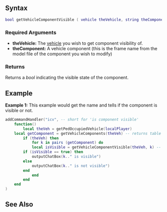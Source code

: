 
{{Client function}}

{{New feature/item|4.0140|1.3.1|4715|
This function get component visibility for [[/vehicle.md|vehicle]].
}}

==Syntax== 
<syntaxhighlight lang="lua">
bool getVehicleComponentVisible ( vehicle theVehicle, string theComponent )
</syntaxhighlight>

===Required Arguments=== 
*'''theVehicle:''' The [[/vehicle.md|vehicle]] you wish to get component visibility of.
*'''theComponent:''' A vehicle component (this is the frame name from the model file of the component you wish to modify)

===Returns=== 
Returns a ''bool'' indicating the visible state of the component.

==Example== 
'''Example 1:''' This example would get the name and tells if the component is visible or not.
<syntaxhighlight lang="lua">
addCommandHandler("icv", -- short for 'is component visible'
    function()
        local theVeh = getPedOccupiedVehicle(localPlayer)
	local getComponent = getVehicleComponents(theVeh) -- returns table with all the components of the vehicle
        if (theVeh) then
            for k in pairs (getComponent) do
	        local isVisible = getVehicleComponentVisible(theVeh, k) -- gets if it is visible or not
		if (isVisible == true) then
		    outputChatBox(k.." is visible")
		else
		    outputChatBox(k.." is not visible")
		end   
            end
        end
    end
)

</syntaxhighlight>

==See Also==
{{Client_vehicle_functions}}